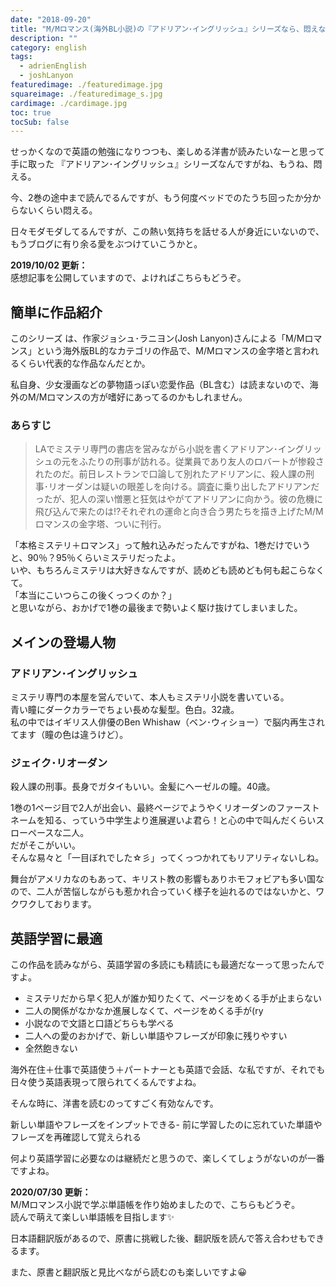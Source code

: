 ```yaml
---
date: "2018-09-20"
title: "M/Mロマンス(海外BL小説)の『アドリアン･イングリッシュ』シリーズなら、悶えながら英語の勉強ができる"
description: ""
category: english
tags:
  - adrienEnglish
  - joshLanyon
featuredimage: ./featuredimage.jpg
squareimage: ./featuredimage_s.jpg
cardimage: ./cardimage.jpg
toc: true
tocSub: false
---
```



せっかくなので英語の勉強になりつつも、楽しめる洋書が読みたいなーと思って手に取った 『アドリアン･イングリッシュ』シリーズなんですがね、もうね、悶える。

今、2巻の途中まで読んでるんですが、もう何度ベッドでのたうち回ったか分からないくらい悶える。

日々モダモダしてるんですが、この熱い気持ちを話せる人が身近にいないので、もうブログに有り余る愛をぶつけていこうかと。

__2019/10/02 更新：__  
感想記事を公開していますので、よければこちらもどうぞ。

<InternalLink slug="/mm-romance/fatal-shadows/" />

<InternalLink slug="/mm-romance/a-dangerous-thing/" />

## 簡単に作品紹介

このシリーズ は、作家ジョシュ･ラニヨン(Josh Lanyon)さんによる「M/Mロマンス」という海外版BL的なカテゴリの作品で、M/Mロマンスの金字塔と言われるくらい代表的な作品なんだとか。

私自身、少女漫画などの夢物語っぽい恋愛作品（BL含む）は読まないので、海外のM/Mロマンスの方が嗜好にあってるのかもしれません。

### あらすじ

<Blockquote srcName="天使の影 (アドリアン･イングリッシュ #1)" srcURL="https://www.amazon.co.jp/dp/B00KW25SO4?tag=muchimemo-22">
LAでミステリ専門の書店を営みながら小説を書くアドリアン･イングリッシュの元をふたりの刑事が訪れる。従業員であり友人のロバートが惨殺されたのだ。前日レストランで口論して別れたアドリアンに、殺人課の刑事･リオーダンは疑いの眼差しを向ける。調査に乗り出したアドリアンだったが、犯人の深い憎悪と狂気はやがてアドリアンに向かう。彼の危機に飛び込んで来たのは!?それぞれの運命と向き合う男たちを描き上げたM/Mロマンスの金字塔、ついに刊行。
</Blockquote>

「本格ミステリ＋ロマンス」って触れ込みだったんですがね、1巻だけでいうと、90％？95％くらいミステリだったよ。  
いや、もちろんミステリは大好きなんですが、読めども読めども何も起こらなくて。  
「本当にこいつらこの後くっつくのか？」  
と思いながら、おかげで1巻の最後まで勢いよく駆け抜けてしまいました。

## メインの登場人物

### アドリアン･イングリッシュ

ミステリ専門の本屋を営んでいて、本人もミステリ小説を書いている。  
青い瞳にダークカラーでちょい長めな髪型。色白。32歳。  
私の中ではイギリス人俳優のBen Whishaw（ベン･ウィショー）で脳内再生されてます（瞳の色は違うけど）。

### ジェイク･リオーダン

殺人課の刑事。長身でガタイもいい。金髪にヘーゼルの瞳。40歳。

1巻の1ページ目で2人が出会い、最終ページでようやくリオーダンのファーストネームを知る、っていう中学生より進展遅いよ君ら！と心の中で叫んだくらいスローペースな二人。  
だがそこがいい。  
そんな易々と「一目ぼれでした☆彡」ってくっつかれてもリアリティないしね。

舞台がアメリカなのもあって、キリスト教の影響もありホモフォビアも多い国なので、二人が苦悩しながらも惹かれ合っていく様子を辿れるのではないかと、ワクワクしております。

## 英語学習に最適

この作品を読みながら、英語学習の多読にも精読にも最適だなーって思ったんですよ。

- ミステリだから早く犯人が誰か知りたくて、ページをめくる手が止まらない
- 二人の関係がなかなか進展しなくて、ページをめくる手が(ry
- 小説なので文語と口語どちらも学べる
- 二人への愛のおかげで、新しい単語やフレーズが印象に残りやすい
- 全然飽きない

海外在住＋仕事で英語使う＋パートナーとも英語で会話、な私ですが、それでも日々使う英語表現って限られてくるんですよね。

そんな時に、洋書を読むのってすごく有効なんです。

新しい単語やフレーズをインプットできる-
前に学習したのに忘れていた単語やフレーズを再確認して覚えられる

何より英語学習に必要なのは継続だと思うので、楽しくてしょうがないのが一番ですよね。

__2020/07/30 更新：__  
M/Mロマンス小説で学ぶ単語帳を作り始めましたので、こちらもどうぞ。  
読んで萌えて楽しい単語帳を目指します✨

<InternalLink slug="/english/vocabulary/" />

日本語翻訳版があるので、原書に挑戦した後、翻訳版を読んで答え合わせもできるます。

また、原書と翻訳版と見比べながら読むのも楽しいですよ😀

<Amazon book="fatalShadows" />

<AffiliateBanner type="english" />
